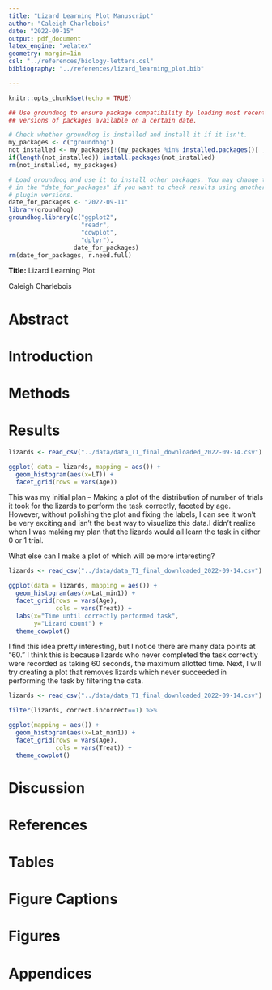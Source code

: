 ```yaml
---
title: "Lizard Learning Plot Manuscript"
author: "Caleigh Charlebois"
date: "2022-09-15"
output: pdf_document
latex_engine: "xelatex"
geometry: margin=1in
csl: "../references/biology-letters.csl"
bibliography: "../references/lizard_learning_plot.bib"

---
```


```r
knitr::opts_chunk$set(echo = TRUE)

## Use groundhog to ensure package compatibility by loading most recent
## versions of packages available on a certain date.

# Check whether groundhog is installed and install it if it isn't.
my_packages <- c("groundhog")
not_installed <- my_packages[!(my_packages %in% installed.packages()[ , "Package"])]
if(length(not_installed)) install.packages(not_installed) 
rm(not_installed, my_packages)

# Load groundhog and use it to install other packages. You may change the date
# in the "date_for_packages" if you want to check results using another set of
# plugin versions.
date_for_packages <- "2022-09-11"
library(groundhog)
groundhog.library(c("ggplot2",
                    "readr",
                    "cowplot",
                    "dplyr"),
                  date_for_packages)
rm(date_for_packages, r.need.full)
```

**Title:** Lizard Learning Plot

Caleigh Charlebois


# Abstract

# Introduction

# Methods

# Results
```r
lizards <- read_csv("../data/data_T1_final_downloaded_2022-09-14.csv")

ggplot( data = lizards, mapping = aes()) +
  geom_histogram(aes(x=LT)) +
  facet_grid(rows = vars(Age))
```
This was my initial plan -- Making a plot of the distribution of number of trials it took for the lizards to perform the task correctly, faceted by age. However, without polishing the plot and fixing the labels, I can see it won't be very exciting and isn't the best way to visualize this data.I didn't realize when I was making my plan that the  lizards would all learn the task in either 0 or 1 trial. 

What else can I make a plot of which will be more interesting?

```r
lizards <- read_csv("../data/data_T1_final_downloaded_2022-09-14.csv")

ggplot(data = lizards, mapping = aes()) +
  geom_histogram(aes(x=Lat_min1)) +
  facet_grid(rows = vars(Age),
             cols = vars(Treat)) +
  labs(x="Time until correctly performed task",
       y="Lizard count") +
  theme_cowplot()
```
I find this idea pretty interesting, but I notice there are many data points at "60." I think this is because lizards who never completed the task correctly were recorded as taking 60 seconds, the maximum allotted time. Next, I will try creating a plot that removes lizards which never succeeded in performing the task by filtering the data.

```r
lizards <- read_csv("../data/data_T1_final_downloaded_2022-09-14.csv")

filter(lizards, correct.incorrect==1) %>%

ggplot(mapping = aes()) +
  geom_histogram(aes(x=Lat_min1)) +
  facet_grid(rows = vars(Age),
             cols = vars(Treat)) +
  theme_cowplot()
```

# Discussion

# References

# Tables

# Figure Captions

# Figures

# Appendices
